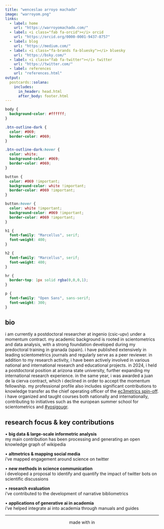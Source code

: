 ```yaml
---
title: "wenceslao arroyo machado"
image: "warroyom.png"
links:
  - label: home
    url: "https://warroyomachado.com/"
  - label: <i class="fab fa-orcid"></i> orcid
    url: "https://orcid.org/0000-0001-9437-8757"
  - label: blog
    url: "https://medium.com/"
  - label: <i class="fa-brands fa-bluesky"></i> bluesky
    url: "https://bsky.com/"
  - label: <i class="fab fa-twitter"></i> twitter
    url: "https://twitter.com/"
  - label: references
    url: "references.html"
output:
  postcards::solana:
    includes:
      in_header: head.html
      after_body: footer.html
---
```


```css
body {
  background-color: #ffffff;
}

.btn-outline-dark {
  color: #069;
  border-color: #069;
}

.btn-outline-dark:hover {
  color: white;
  background-color: #069;
  border-color: #069;
}

button {
  color: #069 !important;
  background-color: white !important;
  border-color: #069 !important;
}

button:hover {
  color: white !important;
  background-color: #069 !important;
  border-color: #069 !important;
} 

h1 {
  font-family: "Marcellus", serif;
  font-weight: 400;
}

h2 {
  font-family: "Marcellus", serif;
  font-weight: 400;
}

hr {
  border-top: 1px solid rgba(0,0,0,1);
}

p {
  font-family: "Open Sans", sans-serif;
  font-weight: 300;
}

```

## bio

i am currently a postdoctoral researcher at ingenio (csic-upv) under a momentum contract. my academic background is rooted in scientometrics and data analysis, with a strong foundation developed during my predoctoral training in granada (spain). i have published extensively in leading scientometrics journals and regularly serve as a peer reviewer. in addition to my research activity, i have been actively involved in various national and international research and educational projects. in 2024, i held a postdoctoral position at arizona state university, further expanding my international research experience. in the same year, i was awarded a juan de la cierva contract, which i declined in order to accept the momentum fellowship. my professional profile also includes significant contributions to knowledge transfer as the chief operating officer of the [ec3metrics spin-off](https://yosigo.ugr.es). i have organized and taught courses both nationally and internationally, contributing to initiatives such as the european summer school for scientometrics and [#yosigougr](https://yosigo.ugr.es).

## research focus & key contributions

• **big data & large-scale informetric analysis**<br>my main contribution has been processing and generating an open knowledge graph of wikipedia

• **altmetrics & mapping social media**<br>i’ve mapped engagement around science on twitter

• **new methods in science communication**<br>i developed a proposal to identify and quantify the impact of twitter bots on scientific discussions

• **research evaluation**<br>i’ve contributed to the development of narrative bibliometrics

• **applications of generative ai in academia**<br>i’ve helped integrate ai into academia through manuals and guides

<footer>

<hr>

<p style="text-align:center">made with <i class="fas fa-heart"></i> in <i class="fab fa-r-project"></i></p>

</footer>
